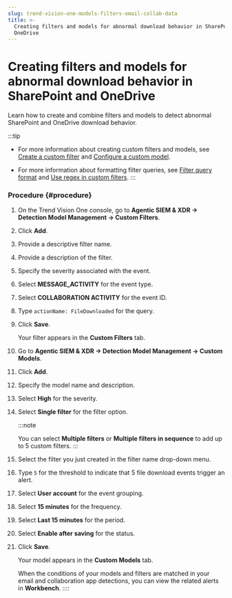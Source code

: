 ```yaml
---
slug: trend-vision-one-models-filters-email-collab-data
title: >-
  Creating filters and models for abnormal download behavior in SharePoint and
  OneDrive
---
```

# Creating filters and models for abnormal download behavior in SharePoint and OneDrive

Learn how to create and combine filters and models to detect abnormal SharePoint and OneDrive download behavior.

:::tip

- For more information about creating custom filters and models, see [Create a custom filter](creating-custom-filter.mdx) and [Configure a custom model](configuring-custom-model.mdx).

- For more information about formatting filter queries, see [Filter query format](custom-filter-query-format.mdx) and [Use regex in custom filters](using-regex-custom-filters.mdx).
:::

### Procedure {#procedure}

1.  On the Trend Vision One console, go to **Agentic SIEM & XDR → Detection Model Management → Custom Filters**.

2.  Click **Add**.

3.  Provide a descriptive filter name.

4.  Provide a description of the filter.

5.  Specify the severity associated with the event.

6.  Select **MESSAGE_ACTIVITY** for the event type.

7.  Select **COLLABORATION ACTIVITY** for the event ID.

8.  Type `actionName: FileDownloaded` for the query.

9.  Click **Save**.

    Your filter appears in the **Custom Filters** tab.

10. Go to **Agentic SIEM & XDR → Detection Model Management → Custom Models**.

11. Click **Add**.

12. Specify the model name and description.

13. Select **High** for the severity.

14. Select **Single filter** for the filter option.

    :::note

    You can select **Multiple filters** or **Multiple filters in sequence** to add up to 5 custom filters.
    :::

15. Select the filter you just created in the filter name drop-down menu.

16. Type `5` for the threshold to indicate that 5 file download events trigger an alert.

17. Select **User account** for the event grouping.

18. Select **15 minutes** for the frequency.

19. Select **Last 15 minutes** for the period.

20. Select **Enable after saving** for the status.

21. Click **Save**.

    Your model appears in the **Custom Models** tab.

    When the conditions of your models and filters are matched in your email and collaboration app detections, you can view the related alerts in **Workbench**.
::::

